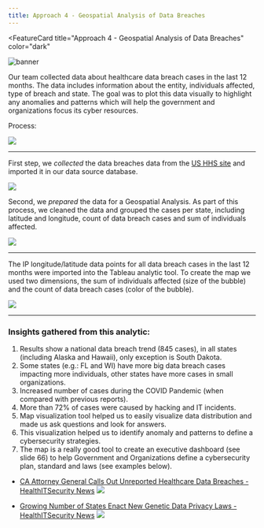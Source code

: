 ```yaml
---
title: Approach 4 - Geospatial Analysis of Data Breaches
---
```



<FeatureCard
  title="Approach 4 - Geospatial Analysis of Data Breaches"
  color="dark"
  >

![banner](images/analytical-banner.png)

</FeatureCard>

Our team collected data about healthcare data breach cases in the last 12 months. The data includes information about the entity, individuals affected, type of breach and state. The goal was to plot this data visually to highlight any anomalies and patterns which will help the government and organizations focus its cyber resources.

Process:

![](images/Geospatial1.png)

***

First step, we *collected* the data breaches data from the [US HHS site](https://ocrportal.hhs.gov/ocr/breach/breach_report.jsf) and imported it in our data source database.

![](images/Geospatial2.png)

Second, we *prepared* the data for a Geospatial Analysis. As part of this process, we cleaned the data and grouped the cases per state, including latitude and longitude, count of data breach cases and sum of individuals affected.

![](images/Geospatial3.png)

***

The IP longitude/latitude data points for all data breach cases in the last 12 months were imported into the Tableau analytic tool. To create the map we used two dimensions, the sum of individuals affected (size of the bubble) and the count of data breach cases (color of the bubble).

![](images/Geospatial4.png)

***

### Insights gathered from this analytic:

1. Results show a national data breach trend (845 cases), in all states (including Alaska and Hawaii), only exception is South Dakota.
2. Some states (e.g.: FL and WI) have more big data breach cases impacting more individuals, other states have more cases in small organizations.
3. Increased number of cases during the COVID Pandemic (when compared with previous reports).
4. More than 72% of  cases were caused by hacking and IT incidents.
5. Map visualization tool helped us to easily visualize data distribution and made us ask questions and look for answers.
6. This visualization helped us to identify anomaly and patterns to define a cybersecurity strategies.
7. The map is a really good tool to create an executive dashboard (see slide 66) to help Government and Organizations define a cybersecurity plan, standard and laws (see examples below).

- [CA Attorney General Calls Out Unreported Healthcare Data Breaches - HealthITSecurity News](https://healthitsecurity.com/news/ca-attorney-general-calls-out-unreported-healthcare-data-breaches)
![](images/Geospatial5.png)

- [Growing Number of States Enact New Genetic Data Privacy Laws - HealthITSecurity News](https://healthitsecurity.com/news/growing-number-of-states-enact-new-genetic-data-privacy-laws)
![](images/Geospatial6.png)
